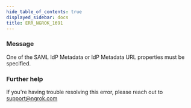 ```yaml
---
hide_table_of_contents: true
displayed_sidebar: docs
title: ERR_NGROK_1691
---
```


### Message

One of the SAML IdP Metadata or IdP Metadata URL properties must be specified.

### Further help

If you're having trouble resolving this error, please reach out to [support@ngrok.com](mailto:support@ngrok.com?subject=Help%20with%20ERR_NGROK_1691)
